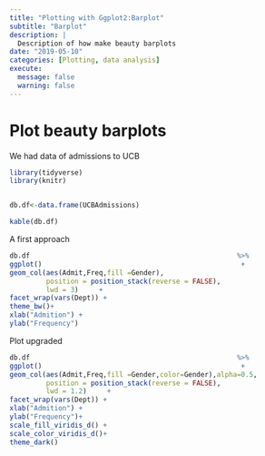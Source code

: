 ```yaml
---
title: "Plotting with Ggplot2:Barplot"
subtitle: "Barplot"
description: |
  Description of how make beauty barplots
date: "2019-05-10"
categories: [Plotting, data analysis]
execute:
  message: false
  warning: false
---
```




# Plot beauty barplots

We had data of admissions to UCB

```r
library(tidyverse)
library(knitr)


db.df<-data.frame(UCBAdmissions)

kable(db.df)

```

A first approach

```r

db.df                                                   %>% 
ggplot()                                                 +
geom_col(aes(Admit,Freq,fill =Gender),
         position = position_stack(reverse = FALSE),
         lwd = 3)     +
facet_wrap(vars(Dept)) +
theme_bw()+
xlab("Admition") +
ylab("Frequency")


```

Plot upgraded

```r

db.df                                                   %>% 
ggplot()                                                 +
geom_col(aes(Admit,Freq,fill =Gender,color=Gender),alpha=0.5,
         position = position_stack(reverse = FALSE),
         lwd = 1.2)     +
facet_wrap(vars(Dept)) +
xlab("Admition") +
ylab("Frequency")+
scale_fill_viridis_d() +
scale_color_viridis_d()+
theme_dark()

```
